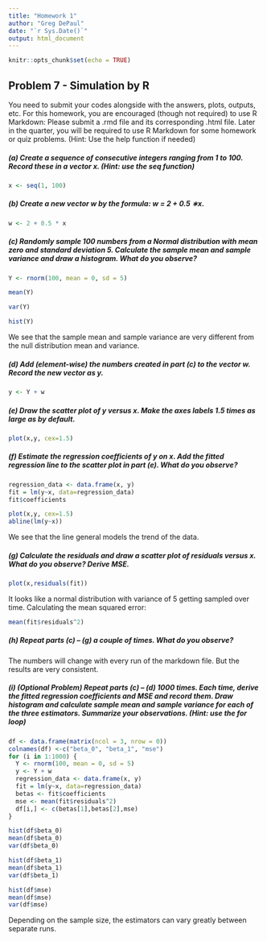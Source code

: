 ```yaml
---
title: "Homework 1"
author: "Greg DePaul"
date: "`r Sys.Date()`"
output: html_document
---
```


```r
knitr::opts_chunk$set(echo = TRUE)
```

## Problem 7 - Simulation by R

You need to submit your codes alongside with the answers, plots, outputs, etc. For this homework, you are encouraged (though not required) to use R Markdown: Please submit a .rmd file and its corresponding .html file. Later in the quarter, you will be required to use R Markdown for some homework or quiz problems. (Hint: Use the help function if needed)

##### (a) Create a sequence of consecutive integers ranging from 1 to 100. Record these in a vector x. (Hint: use the seq function)

```r
x <- seq(1, 100)
```

##### (b) Create a new vector w by the formula: w = 2 + 0.5 ∗x.

```r
w <- 2 + 0.5 * x
```

##### (c) Randomly sample 100 numbers from a Normal distribution with mean zero and standard deviation 5. Calculate the sample mean and sample variance and draw a histogram. What do you observe?

```r
Y <- rnorm(100, mean = 0, sd = 5)
```

```r
mean(Y) 
```

```r
var(Y) 
```

```r
hist(Y) 
```

We see that the sample mean and sample variance are very different from the null distribution mean and variance. 

##### (d) Add (element-wise) the numbers created in part (c) to the vector w. Record the new vector as y.

```r
y <- Y + w
```

##### (e) Draw the scatter plot of y versus x. Make the axes labels 1.5 times as large as by default.

```r
plot(x,y, cex=1.5)
```

#####  (f) Estimate the regression coefficients of y on x. Add the fitted regression line to the scatter plot in part (e). What do you observe?

```r
regression_data <- data.frame(x, y)
fit = lm(y~x, data=regression_data)
fit$coefficients
```

```r
plot(x,y, cex=1.5)
abline(lm(y~x))
```

We see that the line general models the trend of the data. 

#####  (g) Calculate the residuals and draw a scatter plot of residuals versus x. What do you observe? Derive MSE.


```r
plot(x,residuals(fit))
```

It looks like a normal distribution with variance of 5 getting sampled over time. Calculating the mean squared error: 

```r
mean(fit$residuals^2)
```

#####  (h) Repeat parts (c) – (g) a couple of times. What do you observe?

The numbers will change with every run of the markdown file. But the results are very consistent. 

##### (i) (Optional Problem) Repeat parts (c) – (d) 1000 times. Each time, derive the fitted regression coefficients and MSE and record them. Draw histogram and calculate sample mean and sample variance for each of the three estimators. Summarize your observations. (Hint: use the for loop)

```r
df <- data.frame(matrix(ncol = 3, nrow = 0))
colnames(df) <-c("beta_0", "beta_1", "mse")
for (i in 1:1000) {
  Y <- rnorm(100, mean = 0, sd = 5)
  y <- Y + w
  regression_data <- data.frame(x, y)
  fit = lm(y~x, data=regression_data)
  betas <- fit$coefficients
  mse <- mean(fit$residuals^2)
  df[i,] <- c(betas[1],betas[2],mse)
}
```

```r
hist(df$beta_0)
mean(df$beta_0)
var(df$beta_0)
```

```r
hist(df$beta_1)
mean(df$beta_1)
var(df$beta_1)
```

```r
hist(df$mse)
mean(df$mse)
var(df$mse)
```

Depending on the sample size, the estimators can vary greatly between separate runs. 